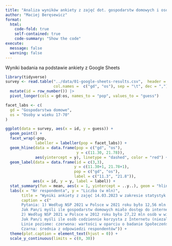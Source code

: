 ```yaml
---
title: "Analiza wyników ankiety z zajęć dot. gospodarstw domowych i osób"
author: "Maciej Beręsewicz"
format: 
  html:
    code-fold: true
    self-contained: true
    code-summary: "Show the code"
execute:
  message: false
  warning: false
---
```


Wyniki badania na podstawie ankiety z Google Sheets

```r
library(tidyverse)
survey <- read.table("../data/01-google-sheets-results.csv",  header = F,
                     col.names =  c("gd", "os"), sep = "\t", dec = ",") |>
  mutate(id = row_number()) |>
  pivot_longer(cols = gd:os, names_to = "pop", values_to = "guess")

facet_labs <- c(
  gd = "Gospodarstwa domowe",
  os = "Osoby w wieku 17-70"
)

ggplot(data = survey, aes(x = id, y = guess)) +
  geom_point() +
  facet_wrap(~pop,
             labeller = labeller(pop = facet_labs)) +
  geom_hline(data = data.frame(pop = c("gd", "os"), 
                               y = c(11.30, 21.78)),
             aes(yintercept = y), linetype = "dashed", color = "red") +
  geom_label(data = data.frame(id = c(3,3), 
                              y = c(11.30+1, 21.78+1),
                              pop = c("gd", "os"),
                              label = c("11.3", "21.8")),
            aes(x = id, y = y, label = label)) + 
  stat_summary(fun = mean, aes(x = 1, yintercept = ..y..), geom = "hline", linetype = "dotted") + 
  labs(x = "Nr respondenta", y = "Liczba (w mln)",
       title = "Wyniki ankiety z zajęć 14.03.2023 w zakresie statystyk dot. Internetu",
       caption = c("
       Pytania: 1) Według NSP 2021 w Polsce w 2021 roku było 12,56 mln gospodarstw domowych. 
       Jak Pan/i myśli ile gospodarstw domowych miało dostęp do internetu? Proszę podać liczbę w milionach [Gospodarstwa domowe].
       2) Według NSP 2021 w Polsce w 2012 roku było 27,22 mln osób w wieku 17-70 lat. 
       Jak Pan/i myśli ile osób codziennie korzysta z Internetu (niezależnie w jaki sposób)? Proszę podać liczbę w milionach [Osoby w wieku 17-70].
       Linie poziome: czerwona: wartości w oparciu o badanie Społeczeństwo informacyjne w Polsce w 2021 roku. 
       Czarna: średnia z odpowiedzi respondentów")) +
  theme(plot.caption = element_text(hjust = 0)) +
  scale_y_continuous(limits = c(0, 30))
```

